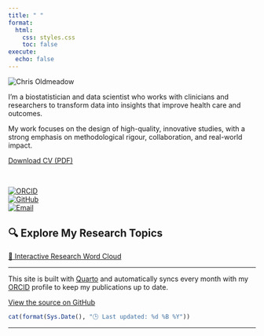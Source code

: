 ```yaml
---
title: " "
format:
  html:
    css: styles.css
    toc: false
execute:
  echo: false
---
```


<img src="images/portrait_vignette.jpg" class="bio-img" alt="Chris Oldmeadow" />


I’m a biostatistician and data scientist who works with clinicians and researchers to transform data into insights that improve health care and outcomes.

My work focuses on the design of high-quality, innovative studies, with a strong emphasis on methodological rigour, collaboration, and real-world impact.


[Download CV (PDF)](cv/CV-Oldmeadow.pdf)

<br>

[![ORCID](https://img.shields.io/badge/ORCID-0000--0001--6104--1322-green?logo=orcid)](https://orcid.org/0000-0001-6104-1322)  
[![GitHub](https://img.shields.io/badge/GitHub-ChrisOldmeadow-181717?logo=github)](https://github.com/ChrisOldmeadow)  
[![Email](https://img.shields.io/badge/Email-christopher.oldmeadow@hmri.org.au-blue)](mailto:christopher.oldmeadow@hmri.org.au)


## 🔍 Explore My Research Topics

<a href="/data/wordcloud2/wordcloud.html" target="_blank" class="btn btn-outline-primary">
  🧠 Interactive Research Word Cloud
</a>

---

::: {.callout-note collapse=true title="About this site"}

This site is built with [Quarto](https://quarto.org) and automatically syncs every month with my [ORCID](https://orcid.org/0000-0001-6104-1322) profile to keep my publications up to date.

[View the source on GitHub](https://github.com/ChrisOldmeadow/quarto-academic-site)  

:::

```r
cat(format(Sys.Date(), "🕒 Last updated: %d %B %Y"))
```
---


